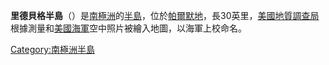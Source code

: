 {{unreferenced|time=2013-10-02T12:25:52+00:00}}
{{Coord|73|10|S|79|45|W|scale:1000000|display=title}}

'''里德貝格半島'''（{{lang-en|Rydberg Peninsula}}）是[[南極洲|南極洲]]的[[半島|半島]]，位於[[帕爾默地|帕爾默地]]，長30英里，[[美國地質調查局|美國地質調查局]]根據測量和[[美國海軍|美國海軍]]空中照片被繪入地圖，以海軍上校命名。

{{Antarctica-geo-stub}}
[[Category:南極洲半島|Category:南極洲半島]]